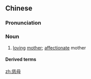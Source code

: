 ==Chinese==
{{zh-forms}}

===Pronunciation===
{{zh-pron
|m=címǔ
|c=ci4 mou5
|h=pfs=chhṳ̀-mû
|cat=n
}}

===Noun===
{{zh-noun}}

# [[loving]] [[mother]]; [[affectionate]] mother

====Derived terms====
{{zh-der|慈母心}}

[[zh:慈母]]